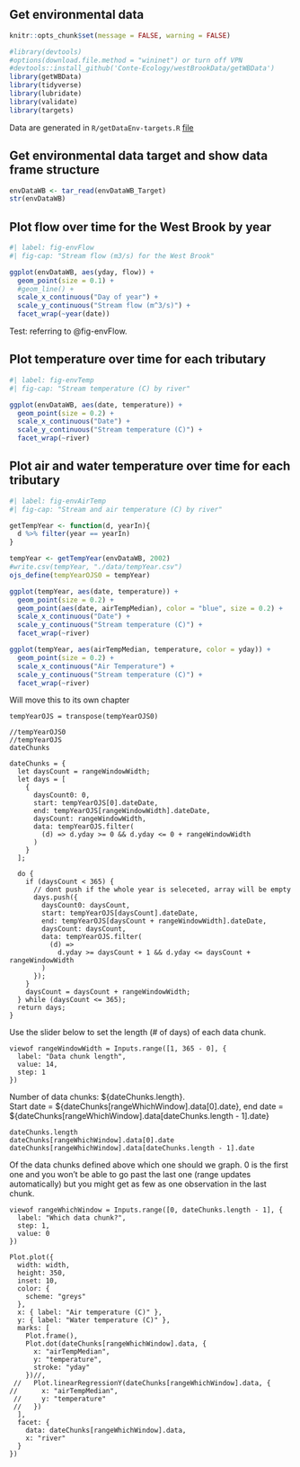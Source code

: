 ## Get environmental data

```r
knitr::opts_chunk$set(message = FALSE, warning = FALSE)
```

```r
#library(devtools)
#options(download.file.method = "wininet") or turn off VPN
#devtools::install_github('Conte-Ecology/westBrookData/getWBData')
library(getWBData)
library(tidyverse)
library(lubridate)
library(validate)
library(targets)
```

Data are generated in `R/getDataEnv-targets.R` [file](https://github.com/bletcher/wbBook_quarto_targets/blob/main/R/getDataEnv_targets.R)  

## Get environmental data target and show data frame structure

```r
envDataWB <- tar_read(envDataWB_Target)
str(envDataWB)
```

## Plot flow over time for the West Brook by year

```r
#| label: fig-envFlow
#| fig-cap: "Stream flow (m3/s) for the West Brook"

ggplot(envDataWB, aes(yday, flow)) +
  geom_point(size = 0.1) + 
  #geom_line() +
  scale_x_continuous("Day of year") +
  scale_y_continuous("Stream flow (m^3/s)") +
  facet_wrap(~year(date))


```

Test: referring to @fig-envFlow.

## Plot temperature over time for each tributary

```r
#| label: fig-envTemp
#| fig-cap: "Stream temperature (C) by river"

ggplot(envDataWB, aes(date, temperature)) +
  geom_point(size = 0.2) +
  scale_x_continuous("Date") +
  scale_y_continuous("Stream temperature (C)") +
  facet_wrap(~river)
```


## Plot air and water temperature over time for each tributary

```r
#| label: fig-envAirTemp
#| fig-cap: "Stream and air temperature (C) by river"

getTempYear <- function(d, yearIn){
  d %>% filter(year == yearIn)
}

tempYear <- getTempYear(envDataWB, 2002)
#write.csv(tempYear, "./data/tempYear.csv")
ojs_define(tempYearOJS0 = tempYear)

ggplot(tempYear, aes(date, temperature)) +
  geom_point(size = 0.2) +
  geom_point(aes(date, airTempMedian), color = "blue", size = 0.2) +
  scale_x_continuous("Date") +
  scale_y_continuous("Stream temperature (C)") +
  facet_wrap(~river)

ggplot(tempYear, aes(airTempMedian, temperature, color = yday)) +
  geom_point(size = 0.2) +
  scale_x_continuous("Air Temperature") +
  scale_y_continuous("Stream temperature (C)") +
  facet_wrap(~river)
```






Will move this to its own chapter
```ojs
tempYearOJS = transpose(tempYearOJS0)

//tempYearOJS0
//tempYearOJS
dateChunks
```


```ojs
dateChunks = {
  let daysCount = rangeWindowWidth;
  let days = [
    {
      daysCount0: 0,
      start: tempYearOJS[0].dateDate,
      end: tempYearOJS[rangeWindowWidth].dateDate,
      daysCount: rangeWindowWidth,
      data: tempYearOJS.filter(
        (d) => d.yday >= 0 && d.yday <= 0 + rangeWindowWidth
      )
    }
  ];

  do {
    if (daysCount < 365) {
      // dont push if the whole year is seleceted, array will be empty
      days.push({
        daysCount0: daysCount,
        start: tempYearOJS[daysCount].dateDate,
        end: tempYearOJS[daysCount + rangeWindowWidth].dateDate,
        daysCount: daysCount,
        data: tempYearOJS.filter(
          (d) =>
            d.yday >= daysCount + 1 && d.yday <= daysCount + rangeWindowWidth
        )
      });
    }
    daysCount = daysCount + rangeWindowWidth;
  } while (daysCount <= 365);
  return days;
}
```

Use the slider below to set the length (# of days) of each data chunk.
```ojs
viewof rangeWindowWidth = Inputs.range([1, 365 - 0], {
  label: "Data chunk length",
  value: 14,
  step: 1
})
```


Number of data chunks: ${dateChunks.length}.   
Start date = ${dateChunks[rangeWhichWindow].data[0].date}, end date = ${dateChunks[rangeWhichWindow].data[dateChunks.length - 1].date}
```ojs
dateChunks.length
dateChunks[rangeWhichWindow].data[0].date
dateChunks[rangeWhichWindow].data[dateChunks.length - 1].date
```

Of the data chunks defined above which one should we graph. 0 is the first one and you won't be able to go past the last one (range updates automatically) but you might get as few as one observation in the last chunk.

```ojs
viewof rangeWhichWindow = Inputs.range([0, dateChunks.length - 1], {
  label: "Which data chunk?",
  step: 1,
  value: 0
})
```

```ojs
Plot.plot({
  width: width,
  height: 350,
  inset: 10,
  color: {
    scheme: "greys"
  },
  x: { label: "Air temperature (C)" },
  y: { label: "Water temperature (C)" },
  marks: [
    Plot.frame(),
    Plot.dot(dateChunks[rangeWhichWindow].data, {
      x: "airTempMedian",
      y: "temperature",
      stroke: "yday"
    })//,
 //   Plot.linearRegressionY(dateChunks[rangeWhichWindow].data, {
//      x: "airTempMedian",
 //     y: "temperature"
 //   })
  ],
  facet: {
    data: dateChunks[rangeWhichWindow].data,
    x: "river"
  }
})
```

